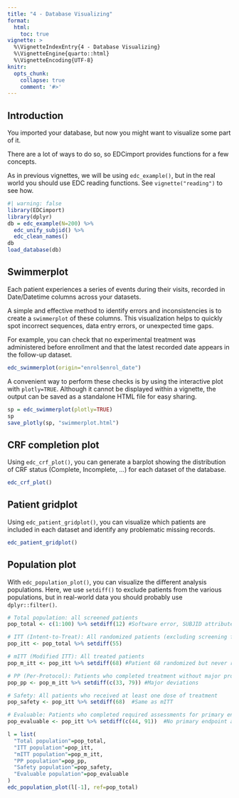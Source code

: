 ```yaml
---
title: "4 - Database Visualizing"
format: 
  html:
    toc: true
vignette: >
  %\VignetteIndexEntry{4 - Database Visualizing}
  %\VignetteEngine{quarto::html}
  %\VignetteEncoding{UTF-8}
knitr:
  opts_chunk:
    collapse: true
    comment: '#>'
---
```


## Introduction

You imported your database, but now you might want to visualize some part of it.

There are a lot of ways to do so, so EDCimport provides functions for a few concepts.

As in previous vignettes, we will be using `edc_example()`, but in the real world you should use EDC reading functions. See `vignette("reading")` to see how.

```r
#| warning: false 
library(EDCimport) 
library(dplyr) 
db = edc_example(N=200) %>%
  edc_unify_subjid() %>%
  edc_clean_names() 
db 
load_database(db)
```

## Swimmerplot

Each patient experiences a series of events during their visits, recorded in Date/Datetime columns across your datasets.

A simple and effective method to identify errors and inconsistencies is to create a `swimmerplot` of these columns. This visualization helps to quickly spot incorrect sequences, data entry errors, or unexpected time gaps.

For example, you can check that no experimental treatment was administered before enrollment and that the latest recorded date appears in the follow-up dataset.

```r
edc_swimmerplot(origin="enrol$enrol_date")
```

A convenient way to perform these checks is by using the interactive plot with `plotly=TRUE`. Although it cannot be displayed within a vignette, the output can be saved as a standalone HTML file for easy sharing.

``` r
sp = edc_swimmerplot(plotly=TRUE)
sp
save_plotly(sp, "swimmerplot.html")
```

## CRF completion plot

Using `edc_crf_plot()`, you can generate a barplot showing the distribution of CRF status (Complete, Incomplete, ...) for each dataset of the database.

```r
edc_crf_plot()
```

## Patient gridplot

Using `edc_patient_gridplot()`, you can visualize which patients are included in each dataset and identify any problematic missing records.

```r
edc_patient_gridplot()
```

## Population plot

With `edc_population_plot()`, you can visualize the different analysis populations.
Here, we use `setdiff()` to exclude patients from the various populations, but in real-world data you should probably use `dplyr::filter()`.

```r
# Total population: all screened patients
pop_total <- c(1:100) %>% setdiff(12) #Software error, SUBJID attributed twice

# ITT (Intent-to-Treat): All randomized patients (excluding screening failures only)
pop_itt <- pop_total %>% setdiff(55)

# mITT (Modified ITT): All treated patients
pop_m_itt <- pop_itt %>% setdiff(68) #Patient 68 randomized but never received treatment

# PP (Per-Protocol): Patients who completed treatment without major protocol deviations
pop_pp <- pop_m_itt %>% setdiff(c(33, 79)) #Major deviations

# Safety: All patients who received at least one dose of treatment
pop_safety <- pop_itt %>% setdiff(68)  #Same as mITT

# Evaluable: Patients who completed required assessments for primary endpoint
pop_evaluable <- pop_itt %>% setdiff(c(44, 91))  #No primary endpoint assessment

l = list(
  "Total population"=pop_total,
  "ITT population"=pop_itt,
  "mITT population"=pop_m_itt,
  "PP population"=pop_pp,
  "Safety population"=pop_safety,
  "Evaluable population"=pop_evaluable
)
edc_population_plot(l[-1], ref=pop_total)
```

